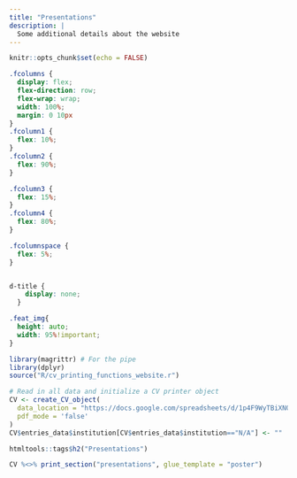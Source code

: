 ```yaml
---
title: "Presentations"
description: |
  Some additional details about the website
---
```


```r
knitr::opts_chunk$set(echo = FALSE)
```

```css
.fcolumns {
  display: flex;
  flex-direction: row;
  flex-wrap: wrap;
  width: 100%;
  margin: 0 10px
}
.fcolumn1 {
  flex: 10%;
}
.fcolumn2 {
  flex: 90%;
}

.fcolumn3 {
  flex: 15%;
}
.fcolumn4 {
  flex: 80%;
}

.fcolumnspace {
  flex: 5%;
}


d-title {
    display: none;
  }

.feat_img{
  height: auto;
  width: 95%!important;
}
```


```r

library(magrittr) # For the pipe
library(dplyr)
source("R/cv_printing_functions_website.r")

# Read in all data and initialize a CV printer object
CV <- create_CV_object(
  data_location = "https://docs.google.com/spreadsheets/d/1p4F9WyTBiXNOkmspuJdPZdLaQm7F-rj3lAgrL5yH3Pg/edit?usp=sharing",  
  pdf_mode = 'false'
)
CV$entries_data$institution[CV$entries_data$institution=="N/A"] <- ""

```

```r
htmltools::tags$h2("Presentations")
```

```r
CV %<>% print_section("presentations", glue_template = "poster") 
```


